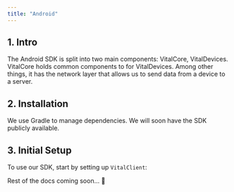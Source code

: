 ```yaml
---
title: "Android"
---
```


## 1. Intro

The Android SDK is split into two main components: VitalCore, VitalDevices. VitalCore holds common components to for VitalDevices. Among other things, it has the network layer that allows us to send data from a device to a server.

## 2. Installation

We use Gradle to manage dependencies. We will soon have the SDK publicly available.

## 3. Initial Setup

To use our SDK, start by setting up `VitalClient`:

Rest of the docs coming soon... 🚀
